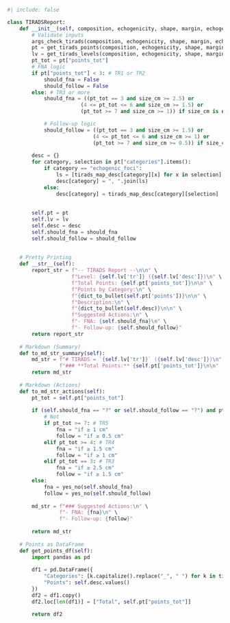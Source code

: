 ```python
#| include: false

class TIRADSReport:
    def __init__(self, composition, echogenicity, shape, margin, echogenic_foci, size_cm=None):
        # Validate inputs
        args_check_tirads(composition, echogenicity, shape, margin, echogenic_foci)
        pt = get_tirads_points(composition, echogenicity, shape, margin, echogenic_foci)
        lv = get_tirads_levels(composition, echogenicity, shape, margin, echogenic_foci)
        pt_tot = pt["points_tot"]
        # FNA logic
        if pt["points_tot"] < 3: # TR1 or TR2
            should_fna = False
            should_follow = False
        else: # TR3 or more
            should_fna = ((pt_tot == 3 and size_cm >= 2.5) or
                        (4 <= pt_tot <= 6 and size_cm >= 1.5) or
                        (pt_tot >= 7 and size_cm >= 1)) if size_cm is not None else "?"

            # Follow-up logic
            should_follow = ((pt_tot == 3 and size_cm >= 1.5) or
                            (4 <= pt_tot <= 6 and size_cm >= 1) or
                            (pt_tot >= 7 and size_cm >= 0.5)) if size_cm is not None else "?"
        
        desc = {}
        for category, selection in pt["categories"].items():
            if category == "echogenic_foci":
                ls = [tirads_map_desc[category][x] for x in selection]
                desc[category] = ", ".join(ls) 
            else:
                desc[category] = tirads_map_desc[category][selection]
        
        
        self.pt = pt
        self.lv = lv
        self.desc = desc
        self.should_fna = should_fna
        self.should_follow = should_follow
        
        
    # Pretty Printing 
    def __str__(self):
        report_str = f"-- TIRADS Report --\n\n" \
                     f"Level: {self.lv['tr']} ({self.lv['desc']})\n" \
                     f"Total Points: {self.pt['points_tot']}\n\n" \
                     f"Points by Category:\n" \
                     f"{dict_to_bullet(self.pt['points'])}\n\n" \
                     f"Description:\n" \
                     f"{dict_to_bullet(self.desc)}\n\n" \
                     f"Suggested Actions:\n" \
                     f"- FNA: {self.should_fna}\n" \
                     f"- Follow-up: {self.should_follow}"
        return report_str
    
    # Markdown (Summary)
    def to_md_str_summary(self):
        md_str = f"# TIRADS = `{self.lv['tr']}` ({self.lv['desc']})\n" \
                 f"### **Total Points:** {self.pt['points_tot']}\n\n"
        return md_str
    
    # Markdown (Actions)
    def to_md_str_actions(self):
        pt_tot = self.pt["points_tot"]
    
        if (self.should_fna == "?" or self.should_follow == "?") and pt_tot >= 3:
            # Not
            if pt_tot >= 7: # TR5
                fna = "if ≥ 1 cm"
                follow = "if ≥ 0.5 cm"
            elif pt_tot >= 4: # TR4
                fna = "if ≥ 1.5 cm"
                follow = "if ≥ 1 cm"
            elif pt_tot == 3: # TR3
                fna = "if ≥ 2.5 cm"
                follow = "if ≥ 1.5 cm"
        else:
            fna = yes_no(self.should_fna)
            follow = yes_no(self.should_follow)
            
        md_str = f"### Suggested Actions:\n" \
                 f"- FNA: {fna}\n" \
                 f"- Follow-up: {follow}"
                 
        return md_str
    
    # Points as DataFrame
    def get_points_df(self):
        import pandas as pd
        
        df1 = pd.DataFrame({
            "Categories": [k.capitalize().replace("_", " ") for k in tirads_map_desc.keys()],
            "Points": self.desc.values()
        })
        df2 = df1.copy()
        df2.loc[len(df1)] = ["Total", self.pt["points_tot"]]
        
        return df2
```